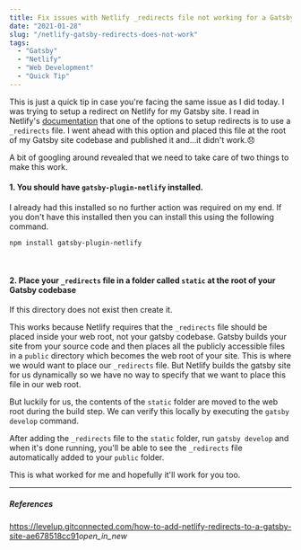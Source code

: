 ```yaml
---
title: Fix issues with Netlify _redirects file not working for a Gatsby site
date: "2021-01-28"
slug: "/netlify-gatsby-redirects-does-not-work"
tags:
  - "Gatsby"
  - "Netlify"
  - "Web Development"
  - "Quick Tip"
---
```


This is just a quick tip in case you're facing the same issue as I did today. I was trying to setup a redirect on Netlify for my Gatsby site. I read in Netlify's [documentation](https://docs.netlify.com/routing/redirects/#syntax-for-the-redirects-file) that one of the options to setup redirects is to use a `_redirects` file. I went ahead with this option and placed this file at the root of my Gatsby site codebase and published it and...it didn't work.😞 

A bit of googling around revealed that we need to take care of two things to make this work.

#### 1. You should have `gatsby-plugin-netlify` installed. 
I already had this installed so no further action was required on my end. If you don't have this installed then you can install this using the following command.

```
npm install gatsby-plugin-netlify
```

<br/>

#### 2. Place your `_redirects` file in a folder called `static` at the root of your Gatsby codebase 

If this directory does not exist then create it.

This works because Netlify requires that the `_redirects` file should be placed inside your web root, not your gatsby codebase. Gatsby builds your site from your source code and then places all the publicly accessible files in a `public` directory which becomes the web root of your site. This is where we would want to place our `_redirects` file. But Netlify builds the gatsby site for us dynamically so we have no way to specify that we want to place this file in our web root. 

But luckily for us, the contents of the `static` folder are moved to the web root during the build step. We can verify this locally by executing the `gatsby develop` command. 

After adding the `_redirects` file to the `static` folder, run `gatsby develop` and when it's done running, you'll be able to see the `_redirects` file automatically added to your `public` folder.

This is what worked for me and hopefully it'll work for you too.

---

##### References
<a href="https://levelup.gitconnected.com/how-to-add-netlify-redirects-to-a-gatsby-site-ae678518cc91" target="_blank">https://levelup.gitconnected.com/how-to-add-netlify-redirects-to-a-gatsby-site-ae678518cc91<i class="material-icons">open_in_new</i></a>
